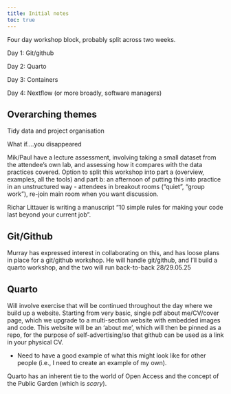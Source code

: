 ```yaml
---
title: Initial notes
toc: true
---
```


Four day workshop block, probably split across two weeks. 

Day 1: Git/github

Day 2: Quarto

Day 3: Containers

Day 4: Nextflow (or more broadly, software managers)


## Overarching themes

Tidy data and project organisation

What if....you disappeared


Mik/Paul have a lecture assessment, involving taking a small dataset from the attendee's own lab, and assessing how it compares with the data practices covered. Option to split this workshop into part a (overview, examples, all the tools) and part b: an afternoon of putting this into practice in an unstructured way - attendees in breakout rooms ("quiet", "group work"), re-join main room when you want discussion.


Richar Littauer is writing a manuscript "10 simple rules for making your code last beyond your current job". 


## Git/Github

Murray has expressed interest in collaborating on this, and has loose plans in place for a git/github workshop. He will handle git/github, and I'll build a quarto workshop, and the two will run back-to-back 28/29.05.25


## Quarto

Will involve exercise that will be continued throughout the day where we build up a website. Starting from very basic, single pdf about me/CV/cover page, which we upgrade to a multi-section website with embedded images and code. This website will be an 'about me', which will then be pinned as a repo, for the purpose of self-advertising/so that github can be used as a link in your physical CV. 

- Need to have a good example of what this might look like for other people (i.e., I need to create an example of my own).

Quarto has an inherent tie to the world of Open Access and the concept of the Public Garden (which is *scary*). 